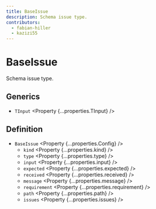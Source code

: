 ```yaml
---
title: BaseIssue
description: Schema issue type.
contributors:
  - fabian-hiller
  - kazizi55
---
```



# BaseIssue

Schema issue type.

## Generics

- `TInput` <Property {...properties.TInput} />

## Definition

- `BaseIssue` <Property {...properties.Config} />
  - `kind` <Property {...properties.kind} />
  - `type` <Property {...properties.type} />
  - `input` <Property {...properties.input} />
  - `expected` <Property {...properties.expected} />
  - `received` <Property {...properties.received} />
  - `message` <Property {...properties.message} />
  - `requirement` <Property {...properties.requirement} />
  - `path` <Property {...properties.path} />
  - `issues` <Property {...properties.issues} />
